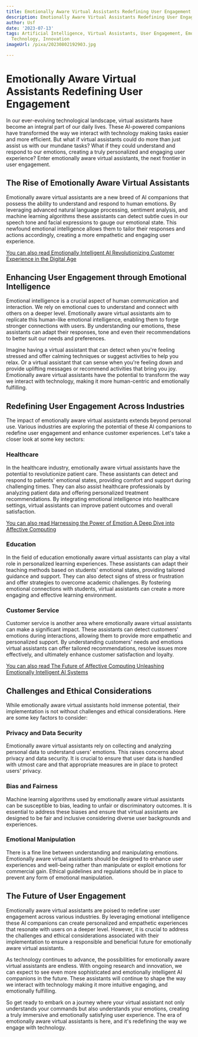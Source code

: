 ```yaml
---
title: Emotionally Aware Virtual Assistants Redefining User Engagement
description: Emotionally Aware Virtual Assistants Redefining User Engagement
author: Usf
date: '2023-07-13'
tags: Artificial Intelligence, Virtual Assistants, User Engagement, Emotional Awareness,
  Technology, Innovation
imageUrl: /pixa/20230802192903.jpg

---
```

# Emotionally Aware Virtual Assistants Redefining User Engagement

In our ever-evolving technological landscape, virtual assistants  have become an integral part of our daily lives. These AI-powered companions have transformed the way we interact  with technology making tasks  easier and more efficient. But what if virtual assistants could do more than just assist us with our  mundane tasks? What if they could understand and respond to our emotions, creating a truly personalized and engaging user experience? Enter emotionally aware virtual  assistants, the next frontier in  user engagement.

## The  Rise of Emotionally Aware Virtual Assistants

Emotionally aware virtual  assistants are a new breed of AI companions that possess  the ability to  understand and respond  to human emotions. By leveraging advanced  natural language processing, sentiment analysis, and machine learning algorithms these assistants can detect subtle cues  in our speech tone and  facial expressions to gauge our emotional state. This newfound emotional intelligence allows them to tailor their responses and actions accordingly, creating a more empathetic and engaging user experience.

[You  can  also read Emotionally Intelligent AI Revolutionizing Customer Experience in the Digital Age](Emotionally%20Intelligent%20AI%20Revolutionizing%20Customer%20Experience%20in%20the%20Digital%20Age)


## Enhancing User Engagement through Emotional  Intelligence

Emotional intelligence is a crucial  aspect of human  communication and interaction. We rely on emotional cues to understand and connect with others on a deeper level. Emotionally aware  virtual assistants aim to replicate this human-like emotional intelligence, enabling them to forge stronger connections with users. By understanding our emotions, these assistants can adapt their responses, tone and even their recommendations to better suit our needs and preferences.

Imagine having a virtual assistant that can detect when you're feeling stressed and offer calming techniques or suggest activities to help you relax. Or a  virtual  assistant that can sense  when you're feeling down and provide uplifting messages or  recommend activities that bring you joy. Emotionally aware virtual assistants have the potential to transform the way we interact with  technology, making it more human-centric and emotionally fulfilling.

##  Redefining User Engagement Across Industries

The impact of emotionally aware virtual  assistants extends beyond personal use. Various industries  are exploring the potential  of these AI companions to redefine user engagement and enhance customer experiences. Let's take a  closer look at some key sectors:

### Healthcare

In the healthcare industry, emotionally aware virtual assistants have the potential to revolutionize patient care. These  assistants  can detect and respond to patients' emotional states, providing  comfort and support during challenging times. They  can also assist healthcare professionals by analyzing patient data and offering personalized treatment recommendations. By integrating emotional intelligence into healthcare  settings, virtual assistants can improve patient outcomes and overall  satisfaction.

[You  can also read Harnessing the Power of Emotion A Deep Dive into Affective  Computing](Harnessing%20the%20Power%20of%20Emotion%20A%20Deep%20Dive%20into%20Affective%20Computing)


### Education

In the field of education  emotionally aware virtual assistants can play a vital role in personalized learning experiences. These assistants can adapt  their teaching methods based on students' emotional states, providing  tailored guidance and support.  They can also detect signs of stress or frustration and offer strategies to overcome academic challenges. By fostering emotional connections with students, virtual assistants can create  a more engaging and effective learning environment.

### Customer Service

Customer service is another area where  emotionally  aware virtual assistants can make a significant impact. These  assistants can detect customers' emotions  during interactions, allowing them to  provide  more  empathetic  and personalized support. By understanding customers' needs and emotions virtual assistants can offer tailored recommendations, resolve issues more effectively, and  ultimately enhance customer satisfaction and loyalty.

[You can also read The Future of Affective Computing Unleashing Emotionally Intelligent AI Systems](The%20Future%20of%20Affective%20Computing%20Unleashing%20Emotionally%20Intelligent%20AI%20Systems)


##  Challenges  and Ethical Considerations

While  emotionally aware virtual assistants hold immense potential, their implementation is not without challenges and ethical considerations. Here are some key factors to consider:

### Privacy and Data  Security

Emotionally aware virtual assistants rely on collecting and analyzing personal data to  understand users' emotions. This raises  concerns about privacy  and data security. It is crucial to ensure that user data is handled with utmost care and that appropriate measures are in place to protect  users' privacy.

### Bias and Fairness

Machine learning algorithms used  by emotionally  aware virtual assistants can be susceptible to bias, leading  to unfair or discriminatory outcomes. It is essential  to address these biases and ensure that virtual assistants  are designed to be fair and inclusive considering diverse user backgrounds  and experiences.

### Emotional Manipulation

There is a fine line between understanding and manipulating emotions.  Emotionally aware virtual assistants should  be designed to enhance user experiences and well-being rather than manipulate or exploit emotions for commercial gain.  Ethical guidelines  and regulations should be in place to prevent any form of emotional manipulation.

##  The Future of User Engagement

Emotionally aware virtual assistants are poised to redefine user engagement across various industries. By leveraging emotional intelligence these AI companions can create personalized  and empathetic experiences  that resonate with users  on a deeper level. However, it is crucial to address the challenges and ethical considerations associated  with  their  implementation to ensure a responsible and beneficial future for emotionally aware virtual assistants.

As technology continues to advance, the possibilities for emotionally  aware virtual  assistants are endless. With ongoing research and innovation, we can expect  to see even more sophisticated and  emotionally  intelligent AI companions in the future. These assistants will continue to shape the way we interact with technology making it more intuitive engaging, and emotionally fulfilling.

So get  ready to  embark on a  journey where your virtual assistant not only  understands your commands but also understands your emotions, creating a truly immersive and emotionally satisfying user experience. The  era of emotionally  aware virtual assistants is here, and  it's redefining the  way we engage with technology.